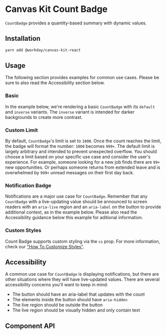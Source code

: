 


<Meta of={CountBadgeStories} />

# Canvas Kit Count Badge

`CountBadge` provides a quantity-based summary with dynamic values.

## Installation

```sh
yarn add @workday/canvas-kit-react
```

## Usage

The following section provides examples for common use cases. Please be sure to also read the
Accessibility section below.

### Basic

In the example below, we're rendering a basic `CountBadge` with its `default` and `inverse`
variants. The `inverse` variant is intended for darker backgrounds to create more contrast.

<CodeExamplePreview code={Basic} />

### Custom Limit

By default, `CountBadge`'s limit is set to `1000`. Once the count reaches the limit, the badge will
format the number: `1000` becomes `999+`. The default limit is largely arbitrary and intended to
prevent unexpected overflow. You should choose a limit based on your specific use case and consider
the user's experience. For example, someone looking for a new job finds there are `99+` new
opportunities. Or perhaps someone returns from extended leave and is overwhelmed by `999+` unread
messages on their first day back.

<CodeExamplePreview code={CustomLimit} />

### Notification Badge

Notifications are a major use case for `CountBadge`. Remember that any `CountBadge` with a
live-updating value should be announced to screen readers with an `aria-live` region and an
`aria-label` on the button to provide additional context, as in the example below. Please also read
the Accessibility guidance below this example for aditional information.

<CodeExamplePreview code={NotificationBadge} />

### Custom Styles

Count Badge supports custom styling via the `cs` prop. For more information, check our
["How To Customize Styles"](https://workday.github.io/canvas-kit/?path=/docs/styling-how-to-customize-styles--page).

## Accessibility

A common use case for `CountBadge` is displaying notifications, but there are other situations where
they will have live-updated values. There are several accessibility concerns you'll want to keep in
mind:

- The button should have an aria-label that updates with the count
- The elements inside the button should have `aria-hidden`
- The live region should be outside the button
- The live region should be visually hidden and only contain text

## Component API

<SymbolDoc name="CountBadge" fileName="/react/" />
